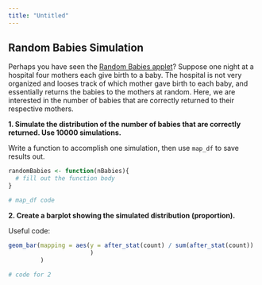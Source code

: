 ```yaml
---
title: "Untitled"
---
```



## Random Babies Simulation

Perhaps you have seen the [Random Babies applet](https://www.rossmanchance.com/applets/2021/randombabies/RandomBabies.html)? Suppose one night at a hospital four mothers each give birth to a baby. The hospital is not very organized and looses track of which mother gave birth to each baby, and essentially returns the babies to the mothers at random. Here, we are interested in the number of babies that are correctly returned to their respective mothers. 

**1. Simulate the distribution of the number of babies that are correctly returned. Use 10000 simulations.**

::: callout-tip
Write a function to accomplish one simulation, then use `map_df` to save results
out.
:::

```r
randomBabies <- function(nBabies){
  # fill out the function body
}

# map_df code

```

**2. Create a barplot showing the simulated distribution (proportion).**

::: callout-tip
Useful code: 
```r
geom_bar(mapping = aes(y = after_stat(count) / sum(after_stat(count))
                       )
         )
```
:::

```r
# code for 2
```
